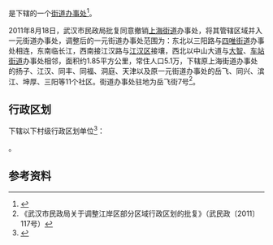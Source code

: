 {{中国乡级行政区|42/01/02/003/000}}

'''{{PAGENAMEBASE}}'''是{{PRC admin/fullname|42/01/02/003/000|3}}下辖的一个[[街道办事处|街道办事处]]<ref>{{PRC admin/ref sgc|{{PRC admin/parent|42/01/02/003/000}}}}</ref>。

2011年8月18日，武汉市民政局批复同意撤销[[上海街道_(武汉市)|上海街道]]办事处，将其管辖区域并入一元街道办事处，调整后的一元街道办事处范围为：东北以三阳路与[[四唯街道|四唯街道]]办事处相连，东南临长江，西南接江汉路与[[江汉区|江汉区]]接壤，西北以中山大道与[[大智街道|大智]]、[[车站街道_(武汉市)|车站街道]]办事处相邻，面积约1.85平方公里，常住人口5.1万，下辖原上海街道办事处的扬子、江汉、同丰、同福、洞庭、天津以及原一元街道办事处的岳飞、同兴、滨江、坤厚、三阳等11个社区。街道办事处驻地为岳飞街7号<ref>《武汉市民政局关于调整江岸区部分区域行政区划的批复》（武民政〔2011〕117号）</ref>。

== 行政区划 ==
{{PAGENAMEBASE}}下辖以下村级行政区划单位<ref>{{PRC admin/ref sgc|42/01/02/003/000}}</ref>：

{{PRC admin/children|42/01/02/003/000}}。

== 参考资料 ==
{{reflist}}

{{湖北行政区划小作品}}
{{PRC admin/navcat|42/01/02/003/000}}
